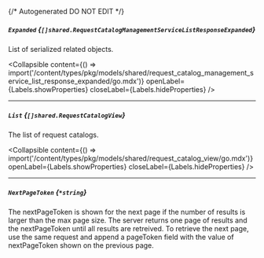 {/* Autogenerated DO NOT EDIT  */}

##### `Expanded` *{`[]shared.RequestCatalogManagementServiceListResponseExpanded`}*
List of serialized related objects.

<Collapsible content={() => import('/content/types/pkg/models/shared/request_catalog_management_service_list_response_expanded/go.mdx')} openLabel={Labels.showProperties} closeLabel={Labels.hideProperties} />


---
##### `List` *{`[]shared.RequestCatalogView`}*
The list of request catalogs.

<Collapsible content={() => import('/content/types/pkg/models/shared/request_catalog_view/go.mdx')} openLabel={Labels.showProperties} closeLabel={Labels.hideProperties} />


---
##### `NextPageToken` *{`*string`}*
The nextPageToken is shown for the next page if the number of results is larger than the max page size.
 The server returns one page of results and the nextPageToken until all results are retreived.
 To retrieve the next page, use the same request and append a pageToken field with the value of nextPageToken shown on the previous page.


